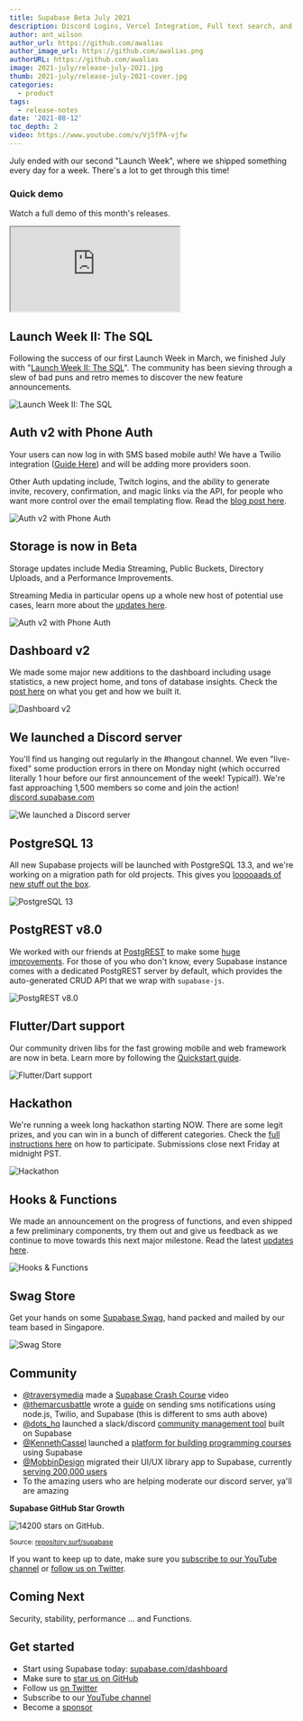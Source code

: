 ```yaml
---
title: Supabase Beta July 2021
description: Discord Logins, Vercel Integration, Full text search, and OAuth guides.
author: ant_wilson
author_url: https://github.com/awalias
author_image_url: https://github.com/awalias.png
authorURL: https://github.com/awalias
image: 2021-july/release-july-2021.jpg
thumb: 2021-july/release-july-2021-cover.jpg
categories:
  - product
tags:
  - release-notes
date: '2021-08-12'
toc_depth: 2
video: https://www.youtube.com/v/Vj5fPA-vjfw
---
```


July ended with our second "Launch Week", where we shipped something every day for a week. There's a lot to get through this time!

### Quick demo

Watch a full demo of this month's releases.

<div className="video-container">
  <iframe
    className="video-with-border w-full"
    src="https://www.youtube-nocookie.com/embed/Vj5fPA-vjfw"
    frameBorder="1"
    allow="accelerometer; autoplay; clipboard-write; encrypted-media; gyroscope; picture-in-picture"
    allowFullScreen
  ></iframe>
</div>

## Launch Week II: The SQL

Following the success of our first Launch Week in March, we finished July with "[Launch Week II: The SQL](/blog/supabase-launch-week-sql)".
The community has been sieving through a slew of bad puns and retro memes to discover the new feature announcements.

![Launch Week II: The SQL](/images/blog/2021-july/supabase-launch-the-sql.png)

## Auth v2 with Phone Auth

Your users can now log in with SMS based mobile auth! We have a Twilio integration ([Guide Here](/docs/guides/auth/phone-login/twilio)) and will be adding more providers soon.

Other Auth updating include, Twitch logins, and the ability to generate invite, recovery, confirmation, and magic links via the API,
for people who want more control over the email templating flow. Read the [blog post here](/blog/supabase-auth-passwordless-sms-login).

![Auth v2 with Phone Auth](/images/blog/2021-july/verify-phone.jpg)

## Storage is now in Beta

Storage updates include Media Streaming, Public Buckets, Directory Uploads, and a Performance Improvements.

Streaming Media in particular opens up a whole new host of potential use cases, learn more about the [updates here](/blog/storage-beta).

![Auth v2 with Phone Auth](/images/blog/2021-july/storage.png)

## Dashboard v2

We made some major new additions to the dashboard including usage statistics, a new project home, and tons of database insights.
Check the [post here](/blog/supabase-reports-and-metrics) on what you get and how we built it.

![Dashboard v2](/images/blog/2021-july/dashboards.png)

## We launched a Discord server

You'll find us hanging out regularly in the #hangout channel.
We even "live-fixed" some production errors in there on Monday night (which occurred literally 1 hour before our first announcement of the week! Typical!).
We're fast approaching 1,500 members so come and join the action! [discord.supabase.com](https://discord.supabase.com)

![We launched a Discord server](/images/blog/2021-july/discord.png)

## PostgreSQL 13

All new Supabase projects will be launched with PostgreSQL 13.3, and we're working on a migration path for old projects.
This gives you [looooaads of new stuff out the box](/blog/supabase-postgres-13).

![PostgreSQL 13](/images/blog/2021-july/postgres-13.png)

## PostgREST v8.0

We worked with our friends at [PostgREST](https://postgrest.org/) to make some [huge improvements](/blog/supabase-community-day#postgrest-version-80).
For those of you who don't know, every Supabase instance comes with a dedicated PostgREST server by default,
which provides the auto-generated CRUD API that we wrap with `supabase-js`.

![PostgREST v8.0](/images/blog/2021-july/postgrest-8.png)

## Flutter/Dart support

Our community driven libs for the fast growing mobile and web framework are now in beta. Learn more by following the [Quickstart guide](/docs/guides/with-flutter).

![Flutter/Dart support](/images/blog/2021-july/dart.png)

## Hackathon

We're running a week long hackathon starting NOW. There are some legit prizes, and you can win in a bunch of different categories.
Check the [full instructions here](/blog/1-the-supabase-hackathon) on how to participate. Submissions close next Friday at midnight PST.

![Hackathon](/images/blog/2021-july/hackathon.png)

## Hooks & Functions

We made an announcement on the progress of functions, and even shipped a few preliminary components, try them out and give us feedback as we continue to move towards this next major milestone.
Read the latest [updates here](/blog/supabase-functions-updates).

![Hooks & Functions](/images/blog/2021-july/hooks.jpg)

## Swag Store

Get your hands on some [Supabase Swag](https://supabase.store/), hand packed and mailed by our team based in Singapore.

![Swag Store](/images/blog/2021-july/swag.png)

## Community

- [@traversymedia](https://twitter.com/traversymedia) made a [Supabase Crash Course](https://www.youtube.com/watch?v=7uKQBl9uZ00) video
- [@themarcusbattle](https://twitter.com/themarcusbattle/status/1419638564573360130?s=20) wrote a [guide](https://www.twilio.com/blog/send-sms-notifications-supabase-users-node-js-twilio-messaging) on sending sms notifications using node.js, Twilio, and Supabase (this is different to sms auth above)
- [@dots_hq](https://twitter.com/dots_hq) launched a slack/discord [community management tool](https://dots.community/) built on Supabase
- [@KennethCassel](https://twitter.com/KennethCassel) launched a [platform for building programming courses](https://www.slip.so/) using Supabase
- [@MobbinDesign](https://twitter.com/MobbinDesign) migrated their UI/UX library app to Supabase, currently [serving 200,000 users](/blog/mobbin-supabase-200000-users)
- To the amazing users who are helping moderate our discord server, ya'll are amazing

**Supabase GitHub Star Growth**

![14200 stars on GitHub.](/images/blog/2021-july/github-growth.png)

<small>
  Source: <a href="https://repository.surf/supabase">repository.surf/supabase</a>
</small>

If you want to keep up to date, make sure you [subscribe to our YouTube channel](https://www.youtube.com/c/supabase) or
[follow us on Twitter](https://twitter.com/supabase).

## Coming Next

Security, stability, performance ... and Functions.

## Get started

- Start using Supabase today: [supabase.com/dashboard](https://supabase.com/dashboard/)
- Make sure to [star us on GitHub](https://github.com/supabase/supabase)
- Follow us [on Twitter](https://twitter.com/supabase)
- Subscribe to our [YouTube channel](https://www.youtube.com/c/supabase)
- Become a [sponsor](https://github.com/sponsors/supabase)
